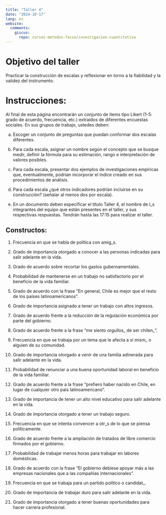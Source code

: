 ```yaml
---
title: "Taller 4"
date: "2024-10-17"
lang: es
website:
  comments:
    giscus:
      repo: cursos-metodos-facso/investigacion-cuantitativa
---
```



# Objetivo del taller

Practicar la construcción de escalas y reflexionar en torno a la fiabilidad y la validez del instrumento.


# Instrucciones: 

Al final de esta página encontrarán un conjunto de ítems tipo Likert (1-5: grado de acuerdo, frecuencia, etc.) extraídos de diferentes encuestas sociales. En sus grupos de trabajo, ustedes deben:


a) Escoger un conjunto de preguntas que puedan conformar dos escalas diferentes.

b) Para cada escala, asignar un nombre según el concepto que se busque medir, definir la fórmula para su estimación, rango e interpretación de valores posibles. 

c) Para cada escala, presentar dos ejemplos de investigaciones empíricas que, eventualmente, podrían incorporar el índice creado en sus procedimientos de análisis. 

d) Para cada escala ¿qué otros indicadores podrían incluirse en su construcción? (señalar al menos dos por escala). 

e) En un documento deben especificar el título Taller 4, el nombre de l_s integrantes del equipo que están presentes en el taller, y sus respectivas respuestas. Tendrán hasta las 17:15 para realizar el taller.


## Constructos:

1) Frecuencia en que se habla de política con amig_s.

2) Grado de importancia otorgado a conocer a las personas indicadas para salir adelante en la vida.

3) Grado de acuerdo sobre recortar los gastos gubernamentales.

4) Probabilidad de mantenerse en un trabajo no satisfactorio por el beneficio de la vida familiar.

5) Grado de acuerdo con la frase “En general, Chile es mejor que el resto de los países latinoamericanos”.

6) Grado de importancia asignado a tener un trabajo con altos ingresos.

7) Grado de acuerdo frente a la reducción de la regulación económica por parte del gobierno.

8) Grado de acuerdo frente a la frase “me siento orgullos_ de ser chilen_”.

9) Frecuencia en que se trabaja por un tema que le afecta a sí mism_ o alguien de su comunidad.

10) Grado de importancia otorgado a venir de una familia adinerada para salir adelante en la vida.

11) Probabilidad de renunciar a una buena oportunidad laboral en beneficio de la vida familiar.

12) Grado de acuerdo frente a la frase “prefiero haber nacido en Chile, en lugar de cualquier otro país latinoamericano”.

13) Grado de importancia de tener un alto nivel educativo para salir adelante en la vida.

14) Grado de importancia otorgado a tener un trabajo seguro.

15) Frecuencia en que se intenta convencer a otr_s de lo que se piensa políticamente.

16) Grado de acuerdo frente a la ampliación de tratados de libre comercio firmados por el gobierno.

17) Probabilidad de trabajar menos horas para trabajar en labores domésticas.

18) Grado de acuerdo con la frase “El gobierno debiese apoyar más a las empresas nacionales que a las compañías internacionales”.

19) Frecuencia en que se trabaja para un partido político o candidat_.

20) Grado de importancia de trabajar duro para salir adelante en la vida.

21) Grado de importancia otorgado a tener buenas oportunidades para hacer carrera profesional.
